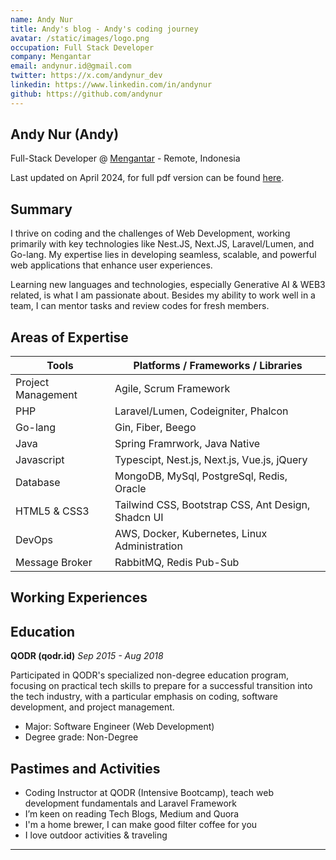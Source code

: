 ```yaml
---
name: Andy Nur
title: Andy's blog - Andy's coding journey
avatar: /static/images/logo.png
occupation: Full Stack Developer
company: Mengantar
email: andynur.id@gmail.com
twitter: https://x.com/andynur_dev
linkedin: https://www.linkedin.com/in/andynur
github: https://github.com/andynur
---
```



## Andy Nur (Andy)

Full-Stack Developer @ [Mengantar](https://mengantar.com) - Remote, Indonesia

Last updated on April 2024, for full pdf version can be found [here](https://drive.google.com/file/d/10cZbuzyvMqwnhDbYvRNpb9rhMGiexjW0/view?usp=sharing).

## Summary

I thrive on coding and the challenges of Web Development, working primarily with key technologies like Nest.JS, Next.JS, Laravel/Lumen, and Go-lang. My expertise lies in developing seamless, scalable, and powerful web applications that enhance user experiences.

Learning new languages and technologies, especially Generative AI & WEB3 related, is what I am passionate about. Besides my ability to work well in a team, I can mentor tasks and review codes for fresh members.

## Areas of Expertise

| Tools                 | Platforms / Frameworks / Libraries                 |
| --------------------- | -------------------------------------------------- |
| Project Management    | Agile, Scrum Framework                             |
| PHP                   | Laravel/Lumen, Codeigniter, Phalcon                |
| Go-lang               | Gin, Fiber, Beego                                  |
| Java                  | Spring Framrwork, Java Native                      |
| Javascript            | Typescipt, Nest.js, Next.js, Vue.js, jQuery        |
| Database              | MongoDB, MySql, PostgreSql, Redis, Oracle          |
| HTML5 & CSS3          | Tailwind CSS, Bootstrap CSS, Ant Design, Shadcn UI |
| DevOps                | AWS, Docker, Kubernetes, Linux Administration      |
| Message Broker        | RabbitMQ, Redis Pub-Sub                            |

## Working Experiences

<Timeline />

## Education

**QODR (qodr.id)**
_Sep 2015 - Aug 2018_

Participated in QODR's specialized non-degree education program, focusing on practical tech skills to prepare for a successful transition into the tech industry, with a particular emphasis on coding, software development, and project management.

- Major: Software Engineer (Web Development)
- Degree grade: Non-Degree

## Pastimes and Activities

- Coding Instructor at QODR (Intensive Bootcamp), teach web development fundamentals and Laravel Framework
- I’m keen on reading Tech Blogs, Medium and Quora
- I'm a home brewer, I can make good filter coffee for you
- I love outdoor activities & traveling

---
